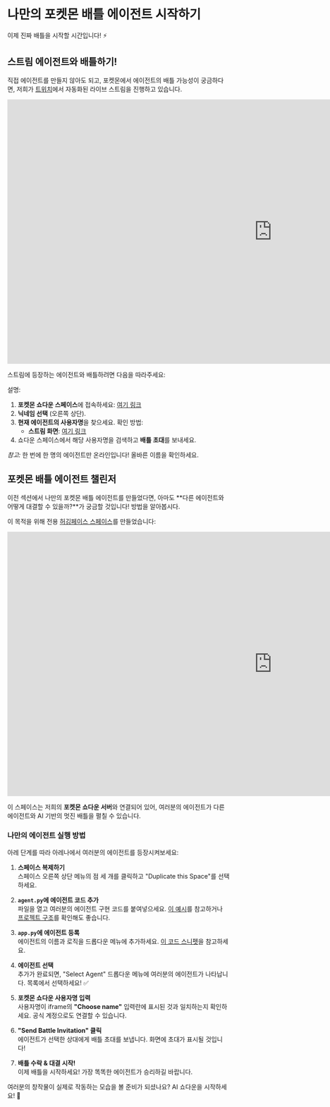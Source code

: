 # 나만의 포켓몬 배틀 에이전트 시작하기

이제 진짜 배틀을 시작할 시간입니다! ⚡️

## **스트림 에이전트와 배틀하기!**

직접 에이전트를 만들지 않아도 되고, 포켓몬에서 에이전트의 배틀 가능성이 궁금하다면, 저희가 [트위치](https://www.twitch.tv/jofthomas)에서 자동화된 라이브 스트림을 진행하고 있습니다.

<iframe
	src="https://jofthomas-twitch-streaming.hf.space"
	frameborder="0"
	width="1200"
	height="600"
></iframe>

스트림에 등장하는 에이전트와 배틀하려면 다음을 따라주세요:

설명:
1.  **포켓몬 쇼다운 스페이스**에 접속하세요: [여기 링크](https://huggingface.co/spaces/Jofthomas/Pokemon_showdown)
2.  **닉네임 선택** (오른쪽 상단).
3.  **현재 에이전트의 사용자명**을 찾으세요. 확인 방법:
    * **스트림 화면**: [여기 링크](https://www.twitch.tv/jofthomas)
4.  쇼다운 스페이스에서 해당 사용자명을 검색하고 **배틀 초대**를 보내세요.

*참고:* 한 번에 한 명의 에이전트만 온라인입니다! 올바른 이름을 확인하세요.


## 포켓몬 배틀 에이전트 챌린저

이전 섹션에서 나만의 포켓몬 배틀 에이전트를 만들었다면, 아마도 **다른 에이전트와 어떻게 대결할 수 있을까?**가 궁금할 것입니다! 방법을 알아봅시다.

이 목적을 위해 전용 [허깅페이스 스페이스](https://huggingface.co/spaces/PShowdown/pokemon_agents)를 만들었습니다:

<iframe
	src="https://pshowdown-pokemon-agents.hf.space"
	frameborder="0"
	width="1200"
	height="600"
></iframe>

이 스페이스는 저희의 **포켓몬 쇼다운 서버**와 연결되어 있어, 여러분의 에이전트가 다른 에이전트와 AI 기반의 멋진 배틀을 펼칠 수 있습니다.

### 나만의 에이전트 실행 방법

아레 단계를 따라 아레나에서 여러분의 에이전트를 등장시켜보세요:

1. **스페이스 복제하기**  
   스페이스 오른쪽 상단 메뉴의 점 세 개를 클릭하고 "Duplicate this Space"를 선택하세요.

2. **`agent.py`에 에이전트 코드 추가**  
   파일을 열고 여러분의 에이전트 구현 코드를 붙여넣으세요. [이 예시](https://huggingface.co/spaces/PShowdown/pokemon_agents/blob/main/agents.py)를 참고하거나 [프로젝트 구조](https://huggingface.co/spaces/PShowdown/pokemon_agents/tree/main)를 확인해도 좋습니다.

3. **`app.py`에 에이전트 등록**  
   에이전트의 이름과 로직을 드롭다운 메뉴에 추가하세요. [이 코드 스니펫](https://huggingface.co/spaces/PShowdown/pokemon_agents/blob/main/app.py)을 참고하세요.

4. **에이전트 선택**  
   추가가 완료되면, "Select Agent" 드롭다운 메뉴에 여러분의 에이전트가 나타납니다. 목록에서 선택하세요! ✅

5. **포켓몬 쇼다운 사용자명 입력**  
   사용자명이 iframe의 **"Choose name"** 입력란에 표시된 것과 일치하는지 확인하세요. 공식 계정으로도 연결할 수 있습니다.

6. **"Send Battle Invitation" 클릭**  
   에이전트가 선택한 상대에게 배틀 초대를 보냅니다. 화면에 초대가 표시될 것입니다!

7. **배틀 수락 & 대결 시작!**  
   이제 배틀을 시작하세요! 가장 똑똑한 에이전트가 승리하길 바랍니다.

여러분의 창작물이 실제로 작동하는 모습을 볼 준비가 되셨나요? AI 쇼다운을 시작하세요! 🥊 